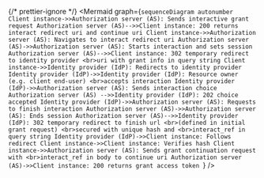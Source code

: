 
<MermaidWrapper client:load>

{/* prettier-ignore */}
<Mermaid
  graph={`sequenceDiagram autonumber
    Client instance->>Authorization server (AS): Sends interactive grant request
    Authorization server (AS)-->>Client instance: 200 returns interact redirect uri and continue uri
    Client instance->>Authorization server (AS): Navigates to interact redirect uri
    Authorization server (AS)->>Authorization server (AS): Starts interaction and sets session
    Authorization server (AS)-->>Client instance: 302 temporary redirect to identity provider <br>uri with grant info in query string
    Client instance->>Identity provider (IdP): Redirects to identity provider
    Identity provider (IdP)->>Identity provider (IdP): Resource owner (e.g. client end-user) <br>accepts interaction
    Identity provider (IdP)->>Authorization server (AS): Sends interaction choice
    Authorization server (AS) -->>Identity provider (IdP): 202 choice accepted
    Identity provider (IdP)->>Authorization server (AS): Requests to finish interaction
    Authorization server (AS)->>Authorization server (AS): Ends session
    Authorization server (AS)-->>Identity provider (IdP): 302 temporary redirect to finish url <br>(defined in initial grant request) <br>secured with unique hash and <br>interact_ref in query string
    Identity provider (IdP)->>Client instance: Follows redirect
    Client instance->>Client instance: Verifies hash
    Client instance->>Authorization server (AS): Sends grant continuation request with <br>interact_ref in body to continue uri
    Authorization server (AS)->>Client instance: 200 returns grant access token
`}
/>

</MermaidWrapper>
